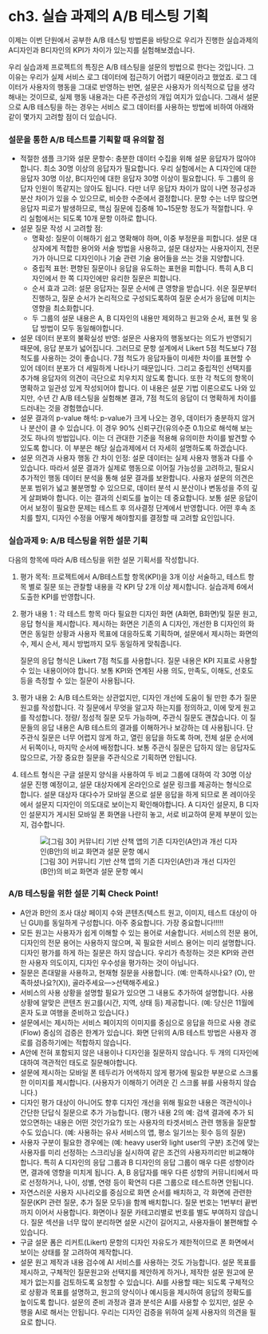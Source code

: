 # ch3. 실습 과제의 A/B 테스팅 기획

이제는 이번 단원에서 공부한 A/B 테스팅 방법론을 바탕으로 우리가 진행한 실습과제의 A디자인과 B디자인의 KPI가 차이가 있는지를 실험해보겠습니다.

우리 실습과제 프로젝트의 특징은 A/B 테스팅을 설문의 방법으로 한다는 것입니다. 그 이유는 우리가 실제 서비스 로그 데이터에 접근하기 어렵기 때문이라고 했었죠. 로그 데이터가 사용자의 행동을 그대로 반영하는 반면, 설문은 사용자가 의식적으로 답을 생각해내는 것이므로, 실제 행동 내용과는 다른 주관성의 개입 여지가 있습니다. 그래서 설문으로 A/B 테스팅을 하는 경우는 서비스 로그 데이터를 사용하는 방법에 비하여 아래와 같이 몇가지 고려할 점이 더 있습니다.

### 설문을 통한 A/B 테스트를 기획할 때 유의할 점

-   적절한 샘플 크기와 설문 문항수: 충분한 데이터 수집을 위해 설문 응답자가 많아야 합니다. 최소 30명 이상의 응답자가 필요합니다. 우리 실험에서는 A 디자인에 대한 응답자 30명 이상, B디자인에 대한 응답자 30명 이상이 필요합니다. 두 그룹의 응답자 인원이 똑같지는 않아도 됩니다. 다만 너무 응답자 차이가 많이 나면 정규성과 분산 차이가 있을 수 있으므로, 비슷한 수준에서 결정합니다. 문항 수는 너무 많으면 응답자 피로가 발생하므로, 핵심 질문에 집중해 10\~15문항 정도가 적절합니다. 우리 실험에서는 되도록 10개 문항 이하로 합니다.
-   설문 질문 작성 시 고려할 점:
    -   명확성: 질문이 이해하기 쉽고 명확해야 하며, 이중 부정문을 피합니다. 설문 대상자에게 적합한 용어와 서술 방법을 사용하고, 설문 대상자는 사용자이지, 전문가가 아니므로 디자인이나 기술 관련 기술 용어들을 쓰는 것을 지양합니다.
    -   중립적 표현: 편향된 질문이나 응답을 유도하는 표현을 피합니다. 특히 A,B 디자인에서 한 쪽 디자인에만 유리한 질문은 피합니다.
    -   순서 효과 고려: 설문 응답자는 질문 순서에 큰 영향을 받습니다. 쉬운 질문부터 진행하고, 질문 순서가 논리적으로 구성되도록하여 질문 순서가 응답에 미치는 영향을 최소화합니다.
    -   두 그룹의 설문 내용은 A, B 디자인의 내용만 제외하고 원고와 순서, 표현 및 응답 방법이 모두 동일해야합니다.
-   설문 데이터 분포의 불확실성 반영: 설문은 사용자의 행동보다는 의도가 반영되기 때문에, 응답 분포가 넓어집니다. 그러므로 문항 설계에서 Likert 5점 척도보다 7점 척도를 사용하는 것이 좋습니다. 7점 척도가 응답자들이 미세한 차이를 표현할 수 있어 데이터 분포가 더 세밀하게 나타나기 때문입니다. 그리고 중립적인 선택지를 추가해 응답자의 의견이 극단으로 치우치지 않도록 합니다. 또한 각 척도의 항목이 명확하고 일관성 있게 작성되어야 합니다. 이 내용은 설문 기법 이론으로도 나와 있지만, 수년 간 A/B 테스팅을 실험해본 결과, 7점 척도의 응답이 더 명확하게 차이를 드러내는 것을 경험했습니다.
-   설문 결과의 p-value 해석: p-value가 크게 나오는 경우, 데이터가 충분하지 않거나 분산이 클 수 있습니다. 이 경우 90% 신뢰구간(유의수준 0.1)으로 해석해 보는 것도 하나의 방법입니다. 이는 더 관대한 기준을 적용해 유의미한 차이를 발견할 수 있도록 합니다. 이 부분은 해당 실습과제에서 더 자세히 설명하도록 하겠습니다.
-   설문 의견과 사용자 행동 간 차이 인정: 설문 데이터는 실제 사용자 행동과 다를 수 있습니다. 따라서 설문 결과가 실제로 행동으로 이어질 가능성을 고려하고, 필요시 추가적인 행동 데이터 분석을 통해 설문 결과를 보완합니다. 사용자 설문의 의견은 분포 범위가 넓고 불분명할 수 있으므로, 데이터 분석 시 분산이나 변동성을 주의 깊게 살펴봐야 합니다. 이는 결과의 신뢰도를 높이는 데 중요합니다. 보통 설문 응답이어서 보정이 필요한 문제는 테스트 후 의사결정 단계에서 반영합니다. 어떤 후속 조치를 할지, 디자인 수정을 어떻게 해야할지를 결정할 때 고려할 요인입니다.

### 실습과제 9: A/B 테스팅을 위한 설문 기획

다음의 항목에 따라 A/B 테스팅을 위한 설문 기획서를 작성합니다.

1.  평가 목적: 프로젝트에서 A/B테스트할 항목(KPI)을 3개 이상 서술하고, 테스트 항목 별로 질문 또는 관찰할 내용을 각 KPI 당 2개 이상 제시합니다. 실습과제 6에서 도출한 KPI를 반영합니다.

2.  평가 내용 1 : 각 테스트 항목 마다 필요한 디자인 화면 (A화면, B화면)및 질문 원고, 응답 형식을 제시합니다. 제시하는 화면은 기존의 A 디자인, 개선한 B 디자인의 화면은 동일한 상황과 사용자 목표에 대응하도록 기획하며, 설문에서 제시하는 화면의 수, 제시 순서, 제시 방법까지 모두 동일하게 맞춰줍니다.

    질문의 응답 형식은 Likert 7점 척도를 사용합니다. 질문 내용은 KPI 지표로 사용할 수 있는 내용이어야 합니다. 보통 KPI와 연계된 사용 의도, 만족도, 이해도, 선호도 등을 측정할 수 있는 질문이 사용됩니다.

3.  평가 내용 2: A/B 테스트와는 상관없지만, 디자인 개선에 도움이 될 만한 추가 질문 원고를 작성합니다. 각 질문에서 무엇을 알고자 하는지를 정의하고, 이에 맞게 원고를 작성합니다. 정량/ 정성적 질문 모두 가능하며, 주관식 질문도 괜찮습니다. 이 질문들의 응답 내용은 A/B 테스트의 결과를 이해하거나 보강하는 데 사용됩니다. 단 주관식 질문은 너무 어렵지 않게 하고, 열린 응답을 하도록 하며, 전체 설문 순서에서 뒤쪽이나, 마지막 순서에 배정합니다. 보통 주관식 질문은 답하지 않는 응답자도 많으므로, 가장 중요한 질문을 주관식으로 기획하면 안됩니다.

4.  테스트 형식은 구글 설문지 양식을 사용하여 두 비교 그룹에 대하여 각 30명 이상 설문 진행 예정이고, 설문 대상자에게 온라인으로 설문 링크를 제공하는 형식으로 합니다. 설문 대상자 대다수가 모바일 폰으로 설문 응답을 하게 되므로 폰 레이아웃에서 설문지 디자인이 의도대로 보이는지 확인해야합니다. A 디자인 설문지, B 디자인 설문지가 게시된 모바일 폰 화면을 나란히 놓고, 서로 비교하여 문제 부분이 있는지, 검수합니다.

    ![\[그림 30\] 커뮤니티 기반 산책 앱의 기존 디자인(A안)과 개선 디자인(B안)의 비교 화면과 설문 문항 예시](img/fig30.png)

### A/B 테스팅을 위한 설문 기획 Check Point!

-   A안과 B안의 조사 대상 페이지 수와 콘텐츠(텍스트 원고, 이미지, 테스트 대상이 아닌 GUI)를 동일하게 구성합니다. 아주 중요합니다. 가장 중요합니다!!!!!
-   모든 원고는 사용자가 쉽게 이해할 수 있는 용어로 서술합니다. 서비스의 전문 용어, 디자인의 전문 용어는 사용하지 않으며, 꼭 필요한 서비스 용어는 미리 설명합니다. 디자인 평가를 하게 하는 질문은 하지 않습니다. 우리가 측정하는 것은 KPI와 관련한 사용자 의도이지, 디자인 우수성을 평가하는 것이 아닙니다.
-   질문은 존대말을 사용하고, 현재형 질문을 사용합니다. (예: 만족하시나요? (O), 만족하셨나요?(X)), 골라주세요—\>선택해주세요.)
-   서비스의 사용 상황을 설명할 필요가 있으면 그 내용도 추가하여 설명합니다. 사용 상황에 알맞은 콘텐츠 원고를(시간, 지역, 상태 등) 제공합니다. (예: 당신은 11월에 혼자 도쿄 여행을 준비하고 있습니다.)
-   설문에서는 제시하는 서비스 페이지의 이미지를 중심으로 응답을 하므로 사용 경로(Flow) 중심의 검증은 한계가 있습니다. 화면 단위의 A/B 테스트 방법은 사용자 경로를 검증하기에는 적합하지 않습니다.
-   A안에 전혀 포함되지 않은 내용이나 디자인을 질문하지 않습니다. 두 개의 디자인에 대하여 객관적인 태도로 질문해야합니다.
-   설문에 제시하는 모바일 폰 테두리가 어색하지 않게 평가에 필요한 부분으로 스크롤한 이미지를 제시합니다. (사용자가 이해하기 어려운 긴 스크롤 뷰를 사용하지 않습니다.)
-   디자인 평가 대상이 아니어도 향후 디자인 개선을 위해 필요한 내용은 객관식이나 간단한 단답식 질문으로 추가 가능합니다. (평가 내용 2의 예: 검색 결과에 추가 되었으면하는 내용은 어떤 것인가요?) 또는 사용자의 타겟서비스 관련 행동을 질문할 수도 있습니다. (예: 사용하는 유사 서비스의 앱, 평소 일기쓰는 횟수 등의 질문)
-   사용자 구분이 필요한 경우에는 (예: heavy user와 light user의 구분) 조건에 맞는 사용자를 미리 선정하는 스크리닝을 실시하여 같은 조건의 사용자끼리만 비교해야합니다. 특히 A 디자인의 응답 그룹과 B 디자인의 응답 그룹이 매우 다른 성향이라면, 결과에 영향을 미치게 됩니다. A, B 응답자를 매우 다른 성향의 커뮤니티에서 따로 선정하거나, 나이, 성별, 연령 등이 확연히 다른 그룹으로 테스트하면 안됩니다.
-   자연스러운 사용자 시나리오를 중심으로 화면 순서를 배치하고, 각 화면에 관련한 질문(KPI 관련 질문, 추가 질문 모두)을 함께 배치합니다. 질문 번호는 1번부터 끝번까지 이어서 사용합니다. 화면이나 질문 카테고리별로 번호를 별도 부여하지 않습니다. 질문 섹션을 너무 많이 분리하면 설문 시간이 길어지고, 사용자들이 불편해할 수 있습니다.
-   구글 설문 폼은 리커트(Likert) 문항의 디자인 자유도가 제한적이므로 폰 화면에서 보이는 상태를 잘 고려하여 제작합니다.
-   설문 원고 제작과 내용 검수에 AI 서비스를 사용하는 것도 가능합니다. 설문 목표를 제시하고, 구체적인 질문원고와 선택지를 제안하게 하거나, 제작한 설문 원고에 문제가 없는지를 검토하도록 요청할 수 있습니다. AI를 사용할 때는 되도록 구체적으로 상황과 목표를 설명하고, 원고의 양식이나 예시등을 제시하여 응답의 정확도를 높이도록 합니다. 설문의 준비 과정과 결과 분석은 AI를 사용할 수 있지만, 설문 수행을 AI로 해서는 안됩니다. 우리는 디자인 검증을 위하여 실제 사용자의 의견을 필요로 합니다.
